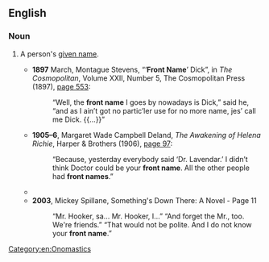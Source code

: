 ==English==

===Noun===
{{en-noun}}

# {{lb|en|archaic}} A person's [[given name]].
#* '''1897''' March, Montague Stevens, “‘'''Front Name'''’ Dick”, in ''The Cosmopolitan'', Volume XXII, Number 5, The Cosmopolitan Press (1897), [http://books.google.com/books?id=4qXNAAAAMAAJ&pg=PA553&dq=front-name page 553]:
#*: “Well, the '''front name''' I goes by nowadays is Dick,” said he, “and as I ain’t got no partic’ler use for no more name, jes’ call me Dick. {{...}}”
#* '''1905–6''', Margaret Wade Campbell Deland, ''The Awakening of Helena Richie'', Harper & Brothers (1906), [http://books.google.com/books?id=Ty8RAAAAYAAJ&pg=PA97&dq=front-name page 97]:
#*: “Because, yesterday everybody said ‘Dr. Lavendar.’ I didn’t think Doctor could be your '''front name'''. All the other people had '''front names'''.”
#* {{quote-journal|author=Alicia Velasquez Angelo|title=Careless Bilingual Student May Tell It Like It Isn't|work=Modesto Bee|date=January 27, 1981|passage=I remember one super-cool Chicano in high school who was forever trying to make ''movidas'' (time) with every female he saw. His opening line inevitably was 'girl what's your '''front name''''.|url=http://news.google.com/newspapers?id=dD0uAAAAIBAJ&sjid=mNcFAAAAIBAJ&pg=6400,3992457&dq=your-front-name&hl=en}}
#* '''2003''', Mickey Spillane, Something's Down There: A Novel - Page 11
#*: “Mr. Hooker, sa... Mr. Hooker, I...” “And forget the Mr., too. We're friends.” “That would not be polite. And I do not know your '''front name'''.”

[[Category:en:Onomastics]]